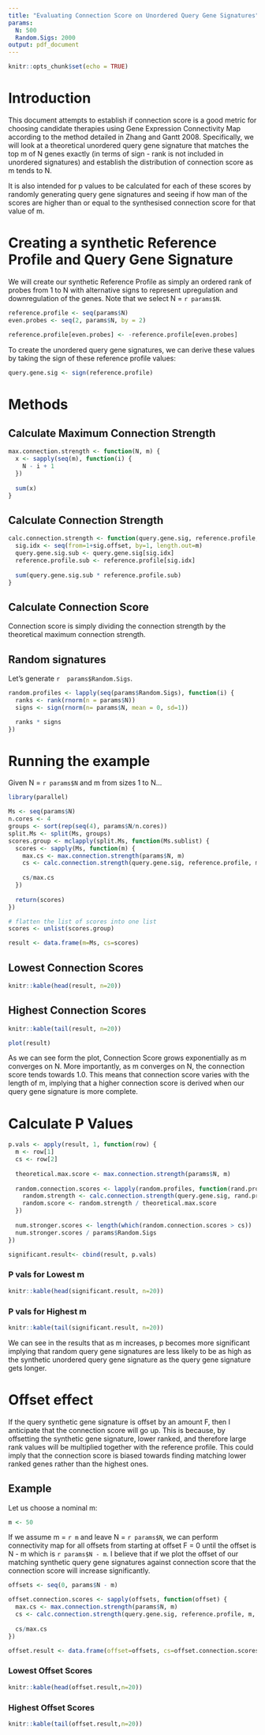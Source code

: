 ---
title: "Evaluating Connection Score on Unordered Query Gene Signatures"
params:
  N: 500
  Random.Sigs: 2000
output: pdf_document
---

```{r setup, include=FALSE}
knitr::opts_chunk$set(echo = TRUE)
```

# Introduction

This document attempts to establish if connection score is a good metric for choosing candidate therapies
using Gene Expression Connectivity Map according to the method detailed in Zhang and Gantt 2008. Specifically, we will look at a theoretical unordered query gene signature that matches the top m of N genes exactly (in terms of sign - rank is not included in unordered signatures) and establish the distribution of connection score as m tends to N.

It is also intended for p values to be calculated for each of these scores by randomly generating query 
gene signatures and seeing if how man of the scores are higher than or equal to the synthesised connection 
score for that value of m.

# Creating a synthetic Reference Profile and Query Gene Signature

We will create our synthetic Reference Profile as simply an ordered rank of probes from 1 to N with 
alternative signs to represent upregulation and downregulation of the genes. Note that we select N = `r params$N`.

```{r Create Ref Profile}
reference.profile <- seq(params$N)
even.probes <- seq(2, params$N, by = 2)

reference.profile[even.probes] <- -reference.profile[even.probes]
```

To create the unordered query gene signatures, we can derive these values by taking the sign of these reference profile values:

```{r Create Unordered Query Gene Signature}
query.gene.sig <- sign(reference.profile)
```

# Methods

## Calculate Maximum Connection Strength

```{r Calculate Maximum Connection Strength}
max.connection.strength <- function(N, m) {
  x <- sapply(seq(m), function(i) {
    N - i + 1
  })
  
  sum(x)
}
```

## Calculate Connection Strength

```{r Calculate Connection Strength method}
calc.connection.strength <- function(query.gene.sig, reference.profile, m, sig.offset = 0) {
  sig.idx <- seq(from=1+sig.offset, by=1, length.out=m)
  query.gene.sig.sub <- query.gene.sig[sig.idx]
  reference.profile.sub <- reference.profile[sig.idx]
  
  sum(query.gene.sig.sub * reference.profile.sub)
}
```

## Calculate Connection Score

Connection score is simply dividing the connection strength by the theoretical maximum connection strength.

## Random signatures

Let's generate `r  params$Random.Sigs`.

```{r Create random signatures}
random.profiles <- lapply(seq(params$Random.Sigs), function(i) {
  ranks <- rank(rnorm(n = params$N))
  signs <- sign(rnorm(n= params$N, mean = 0, sd=1))

  ranks * signs
})

```

# Running the example
Given N = `r params$N` and m from sizes 1 to N...

```{r Calculate Theoretical Scores}

library(parallel)

Ms <- seq(params$N)
n.cores <- 4
groups <- sort(rep(seq(4), params$N/n.cores))
split.Ms <- split(Ms, groups)
scores.group <- mclapply(split.Ms, function(Ms.sublist) {
  scores <- sapply(Ms, function(m) {
    max.cs <- max.connection.strength(params$N, m)
    cs <- calc.connection.strength(query.gene.sig, reference.profile, m)
  
    cs/max.cs
  })
  
  return(scores)
})

# flatten the list of scores into one list
scores <- unlist(scores.group)

result <- data.frame(m=Ms, cs=scores)
```

## Lowest Connection Scores
```{r Lowest Connection Scores varying m, echo=F}
knitr::kable(head(result, n=20))
```

## Highest Connection Scores
```{r Highest Connection Scores varying m, echo=F}
knitr::kable(tail(result, n=20))
```

```{r Plot Connection Scores, echo=F}
plot(result)
```

As we can see form the plot, Connection Score grows exponentially as m converges on N. More importantly, as m converges on N, the connection score tends towards 1.0. This means that connection 
score varies with the length of m, implying that a higher connection score is derived when our query 
gene signature is more complete.

# Calculate P Values

```{r Calculate P Values}
p.vals <- apply(result, 1, function(row) {
  m <- row[1]
  cs <- row[2]
  
  theoretical.max.score <- max.connection.strength(params$N, m)
  
  random.connection.scores <- lapply(random.profiles, function(rand.prof) {
    random.strength <- calc.connection.strength(query.gene.sig, rand.prof, m)
    random.score <- random.strength / theoretical.max.score
  })
  
  num.stronger.scores <- length(which(random.connection.scores > cs))
  num.stronger.scores / params$Random.Sigs
})

significant.result<- cbind(result, p.vals)

```

### P vals for Lowest m
```{r Lowest significant p vals, echo=F}
knitr::kable(head(significant.result, n=20))
```

### P vals for Highest m
```{r Highest significant p vals, echo=F}
knitr::kable(tail(significant.result, n=20))
```

We can see in the results that as m increases, p becomes more significant implying that random query 
gene signatures are less likely to be as high as the synthetic unordered query gene signature as 
the query gene signature gets longer.

# Offset effect

If the query synthetic gene signature is offset by an amount F, then I anticipate that the connection 
score will go up. This is because, by offsetting the synthetic gene signature, lower ranked, and therefore large rank values will be multiplied together with the reference profile. This could 
imply that the connection score is biased towards finding matching lower ranked genes rather than the 
highest ones.

## Example
Let us choose a nominal m:
```{r Set m as 50}
m <- 50
```
If we assume m = `r m` and leave N = `r params$N`, we can perform connectivity map for all offsets 
from starting at offset F = 0 until the offset is N - m which is `r params$N - m`. I believe that if we plot 
the offset of our matching synthetic query gene signatures against connection score that the connection score will increase significantly.

```{r Perform offset analysis}

offsets <- seq(0, params$N - m)

offset.connection.scores <- sapply(offsets, function(offset) {
  max.cs <- max.connection.strength(params$N, m)
  cs <- calc.connection.strength(query.gene.sig, reference.profile, m, sig.offset = offset)
  
  cs/max.cs
})

offset.result <- data.frame(offset=offsets, cs=offset.connection.scores)


```

### Lowest Offset Scores
```{r Lowest Offset Scores, echo=F}
knitr::kable(head(offset.result,n=20))
```

### Highest Offset Scores
```{r Highest Offset Scores, echo=F}
knitr::kable(tail(offset.result,n=20))
```


